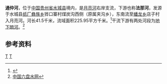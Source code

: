 {{Infobox River
  | river_name      = 通仲河
  | image_name      = 
  | image_size      = 
  | caption         = 
  | origin          = [[贵州省|贵州省]][[水城县|水城县]][[纸厂彝族乡|纸厂彝族乡]]铧口寨村煤炭沟西侧
  | mouth           = 贵州省水城县[[蟠龙乡_(水城县)|蟠龙乡]]店子村[[月亮河_(北盘江)|月亮河]]
  | basin_countries = {{PRC}}
  | length          = 41.5 km
  | elevation       = 1920 m
  | mouth_elevation = 
  | discharge       = 
  | watershed       = 225.95 km<sup>2</sup>
}}
'''通仲河'''，位于[[中国|中国]][[贵州省|贵州省]][[水城县|水城县]]境内，是[[月亮河_(北盘江)|月亮河]]右岸支流，下游也称'''法那河'''，发源于水城县[[纸厂彝族乡|纸厂彝族乡]]铧口寨村煤炭沟西侧（原属夹沟乡），东南流至[[蟠龙乡_(水城县)|蟠龙乡]]店子村入月亮河。河长41.5千米，流域面积225.95平方千米。<ref name="中国河湖大典">{{cite book zh |author=《[[中国河湖大典|中国河湖大典]]》编纂委员会 |title=《中国河湖大典·珠江卷》 |format=M |edition=1 |location=北京 |publisher=中国水利水电出版社 |date=2013年1月 |pages=53页 |id= ISBN 978-7-5170-0561-2}}</ref>干流下游有两处河段为[[地下暗河|地下暗河]]。<ref>[http://www.lpswz.com/09news/2009-11/20/content_83883_9.htm 中国六盘水网]{{Dead link|date=2020年1月 |bot=InternetArchiveBot |fix-attempted=yes }}</ref>

==参考资料==
{{reflist}}

[[Category:北盤江水系|T]]
[[Category:贵州河流|T]]